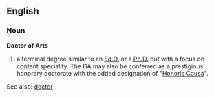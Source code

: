 ==English==
===Noun===
'''Doctor of Arts'''

#a terminal degree similar to an [[Ed.D.]] or a [[Ph.D.]] but with a focus on content speciality. The DA may also be conferred as a prestigious honorary doctorate with the added designation of "[[Honoris Causa]]".

See also: [[doctor]]